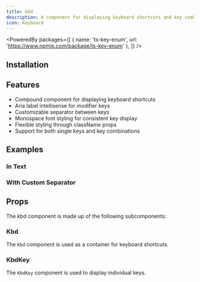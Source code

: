 ```yaml
---
title: kbd
description: A component for displaying keyboard shortcuts and key combinations.
icon: Keyboard
---
```


<PoweredBy packages={[
  { name: 'ts-key-enum', url: 'https://www.npmjs.com/package/ts-key-enum' },
]} />

<Preview path="kbd" />

## Installation

<Installer packageName="kbd" />

## Features

- Compound component for displaying keyboard shortcuts
- Aria label intellisense for modifier keys
- Customizable separator between keys
- Monospace font styling for consistent key display
- Flexible styling through className props
- Support for both single keys and key combinations

## Examples

### In Text

<Preview path="kbd-text" />

### With Custom Separator

<Preview path="kbd-custom-separator" />

## Props

The kbd component is made up of the following subcomponents:

### Kbd

The `Kbd` component is used as a container for keyboard shortcuts.

<AutoTypeTable path="node_modules/@repo/kbd/index.tsx" name="KbdProps" />

### KbdKey

The `KbdKey` component is used to display individual keys.

<AutoTypeTable path="node_modules/@repo/kbd/index.tsx" name="KbdKeyProps" />
